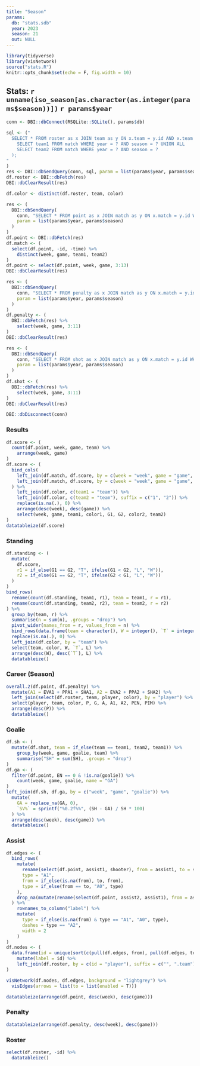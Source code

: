 ```yaml
---
title: "Season"
params:
  db: "stats.sdb"
  year: 2023
  season: 21
  out: NULL
---
```


```r
library(tidyverse)
library(visNetwork)
source("stats.R")
knitr::opts_chunk$set(echo = F, fig.width = 10)
```

## Stats: `r unname(iso_season[as.character(as.integer(params$season))])` `r params$year`

```r
conn <- DBI::dbConnect(RSQLite::SQLite(), params$db)

sql <- ("
  SELECT * FROM roster as x JOIN team as y ON x.team = y.id AND x.team IN (
    SELECT team1 FROM match WHERE year = ? AND season = ? UNION ALL 
    SELECT team2 FROM match WHERE year = ? AND season = ?
  );
"
)
res <- DBI::dbSendQuery(conn, sql, param = list(params$year, params$season, params$year, params$season))
df.roster <- DBI::dbFetch(res)
DBI::dbClearResult(res)

df.color <- distinct(df.roster, team, color)

res <- (
  DBI::dbSendQuery(
    conn, "SELECT * FROM point as x JOIN match as y ON x.match = y.id WHERE year = ? AND season = ?;",
    param = list(params$year, params$season)
  )
)
df.point <- DBI::dbFetch(res)
df.match <- (
  select(df.point, -id, -time) %>%
    distinct(week, game, team1, team2)
)
df.point <- select(df.point, week, game, 3:13)
DBI::dbClearResult(res)

res <- (
  DBI::dbSendQuery(
    conn, "SELECT * FROM penalty as x JOIN match as y ON x.match = y.id WHERE year = ? AND season = ?;",
    param = list(params$year, params$season)
  )
)
df.penalty <- (
  DBI::dbFetch(res) %>%
    select(week, game, 3:11)
)
DBI::dbClearResult(res)

res <- (
  DBI::dbSendQuery(
    conn, "SELECT * FROM shot as x JOIN match as y ON x.match = y.id WHERE year = ? AND season = ?;",
    param = list(params$year, params$season)
  )
)
df.shot <- (
  DBI::dbFetch(res) %>%
    select(week, game, 3:11)
)
DBI::dbClearResult(res)

DBI::dbDisconnect(conn)
```

### Results

```r
df.score <- (
  count(df.point, week, game, team) %>%
    arrange(week, game)
)
df.score <- (
  bind_cols(
    left_join(df.match, df.score, by = c(week = "week", game = "game", team1 = "team")) %>% select(-team2) %>% rename(G1 = n),
    left_join(df.match, df.score, by = c(week = "week", game = "game", team2 = "team")) %>% select(-team1, -week, -game) %>% rename(G2 = n),
  ) %>%
    left_join(df.color, c(team1 = "team")) %>%
    left_join(df.color, c(team2 = "team"), suffix = c("1", "2")) %>%
    replace(is.na(.), 0) %>%
    arrange(desc(week), desc(game)) %>%
    select(week, game, team1, color1, G1, G2, color2, team2)
)
datatableize(df.score)
```

### Standing

```r
df.standing <- (
  mutate(
    df.score,
    r1 = if_else(G1 == G2, "T", ifelse(G1 < G2, "L", "W")),
    r2 = if_else(G1 == G2, "T", ifelse(G2 < G1, "L", "W"))
  )
)
bind_rows(
  rename(count(df.standing, team1, r1), team = team1, r = r1),
  rename(count(df.standing, team2, r2), team = team2, r = r2)
) %>%
  group_by(team, r) %>%
  summarise(n = sum(n), .groups = "drop") %>%
  pivot_wider(names_from = r, values_from = n) %>%
  bind_rows(data.frame(team = character(), W = integer(), `T` = integer(), L = integer(), stringsAsFactors = F)) %>%
  replace(is.na(.), 0) %>%
  left_join(df.color, by = "team") %>%
  select(team, color, W, `T`, L) %>%
  arrange(desc(W), desc(`T`), L) %>%
  datatableize()
```

### Career (Season)

```r
overall.2(df.point, df.penalty) %>%
  mutate(A1 = EVA1 + PPA1 + SHA1, A2 = EVA2 + PPA2 + SHA2) %>%
  left_join(select(df.roster, team, player, color), by = "player") %>%
  select(player, team, color, P, G, A, A1, A2, PEN, PIM) %>%
  arrange(desc(P)) %>%
  datatableize()
```

### Goalie

```r
df.sh <- (
  mutate(df.shot, team = if_else(team == team1, team2, team1)) %>%
    group_by(week, game, goalie, team) %>%
    summarise("SH" = sum(SH), .groups = "drop")
)
df.ga <- (
  filter(df.point, EN == 0 & !is.na(goalie)) %>%
    count(week, game, goalie, name = "GA")
)
left_join(df.sh, df.ga, by = c("week", "game", "goalie")) %>%
  mutate(
    GA = replace_na(GA, 0),
    `SV%` = sprintf("%0.2f%%", (SH - GA) / SH * 100)
  ) %>%
  arrange(desc(week), desc(game)) %>%
  datatableize()
```

### Assist

```r
df.edges <- (
  bind_rows(
    mutate(
      rename(select(df.point, assist1, shooter), from = assist1, to = shooter),
      type = "A1",
      from = if_else(is.na(from), to, from),
      type = if_else(from == to, "A0", type)
    ),
    drop_na(mutate(rename(select(df.point, assist2, assist1), from = assist2, to = assist1), type = "A2"), from)
  ) %>%
    rownames_to_column("label") %>%
    mutate(
      type = if_else(is.na(from) & type == "A1", "A0", type),
      dashes = type == "A2",
      width = 2
    )
)
df.nodes <- (
  data.frame(id = unique(sort(c(pull(df.edges, from), pull(df.edges, to))))) %>%
    mutate(label = id) %>%
    left_join(df.roster, by = c(id = "player"), suffix = c("", ".team"))
)

visNetwork(df.nodes, df.edges, background = "lightgrey") %>%
  visEdges(arrows = list(to = list(enabled = T)))
```

```r
datatableize(arrange(df.point, desc(week), desc(game)))
```

### Penalty

```r
datatableize(arrange(df.penalty, desc(week), desc(game)))
```

### Roster

```r
select(df.roster, -id) %>%
  datatableize()
```
